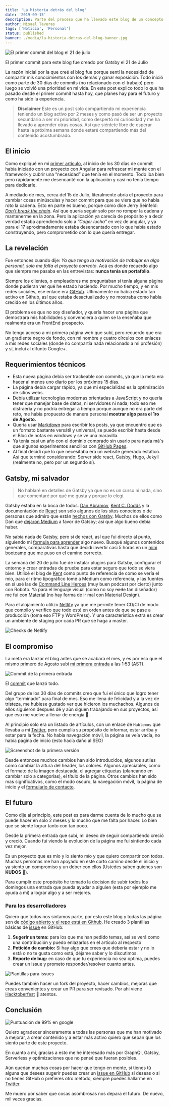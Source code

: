 ```yaml
---
title: 'La historia detrás del blog'
date: '2019-09-15'
description: Parte del proceso que ha llevado este blog de un concepto a una realidad. Detalles de cómo funciona el blog.
author: Misael Taveras
tags: ['Noticia', 'Personal']
status: published
banner: ./media/la-historia-detras-del-blog-banner.jpg
---
```


![El primer commit del blog el 21 de julio](./media/initial-commit.jpg)
<Caption footNote="primer-commit" align="center">

El primer commit para este blog fue creado por Gatsby el 21 de Julio

</Caption>

La razón inicial por la que creé el blog fue porque sentí la necesidad de compartir mis conocimientos con los demás y ganar exposición. Todo inició como parte de 30 días de commits (no relacionado con el trabajo) pero luego se volvió una prioridad en mi vida.
En este post explico todo lo que ha pasado desde el primer commit hasta hoy, que planes hay para el futuro y como ha sido la experiencia.
> **Disclaimer** Este es un post solo compartiendo mi experiencia teniendo un blog activo por 2 meses y como pasó de ser un proyecto secundario a ser mi prioridad, como despertó mi curiosidad y me ha llevado a aprender otras cosas. Así que siéntete libre de esperar hasta la próxima semana donde estaré compartiendo más del contenido acostumbrado.

## El inicio

Como expliqué en mi [primer artículo](/blog/lanzando-mi-pagina-hoy), al inicio de los 30 días de commit había iniciado con un proyecto con Angular para refrescar mi mente con el framework y cubrir una “necesidad” que tenía en el momento. Todo iba bien pero rápidamente me desencanté con la aplicación y casi no tenía tiempo para dedicarle.

A mediado de mes, cerca del 15 de Julio, literalmente abría el proyecto para cambiar cosas minúsculas y hacer commit para que se viera que no había roto la cadena. Esto en parte es bueno, porque como dice Jerry Seinfeld: [_Don’t break the chain_](https://lifehacker.com/jerry-seinfelds-productivity-secret-281626). Así que quería seguir solo por no romper la cadena y mantenerme en la zona. Pero la aplicación ya carecía de propósito y a decir verdad estaba aprendiendo solo a _”Coger lucha”_ en vez de angular, y ya para el 17 aproximadamente estaba desencantado con lo que había estado construyendo, pero comprometido con lo que quería entregar.

## La revelación

Fue entonces cuando dije: _Ya que tengo la motivación de trabajar en algo personal, solo me falta el proyecto correcto_. Acá es donde recuerdo algo que siempre me pasaba en las entrevistas: **nunca tenía un portafolio**.

Siempre los clientes, o empleadores me preguntaban si tenía alguna página donde pudieran ver qué he estado haciendo. Por mucho tiempo, y en mis redes sociales, ese enlace era [GitHub](https://github.com/taverasmisael). Ultimamente no había estado tan activo en Github, así que estaba desactualizado y no mostraba como había crecido en los últimos años.

El problema es que no soy diseñador, y quería hacer una página que demostrara mis habilidades y convenciera a quien se la enseñaba que realmente era un FrontEnd prospecto.

No tengo acceso a mi primera página web que subí, pero recuerdo que era un gradiente negro de fondo, con mi nombre y cuatro círculos con enlaces a mis redes sociales (donde no compartía nada relacionado a mi profesión) y sí, incluí al difunto Google+.

## Requerimientos técnicos

* Esta nueva página debía ser trackeable con commits, ya que la meta era hacer al menos uno diario por los próximos 15 días.
* La página debía cargar rápido, ya que mi especialidad es la optimización de sitios webs.
* Debía utilizar tecnologías modernas orientadas a JavaScript y no quería tener que manejar base de datos, ni servidores ni nada; todo eso me distraería y no podría entregar a tiempo porque aunque no era parte del reto, me había propuesto de manera personal **mostrar algo para el 1ro de Agosto.**
* Quería usar [Markdown](https://www.markdownguide.org/getting-started) para escribir los posts, ya que encuentro que es un formato bastante versátil y universal, se puede escribir hasta desde el Bloc de notas en windows y se ve una maravilla.
* Ya tenía casi un año con el [dominio](https://taverasmisael.com) comprado sin usarlo para nada má`s que algunos experimentos sencillos con [GitHub Pages](https://pages.github.com/).
* Al final decidí que lo que necesitaba era un website generado estático. Así que terminé considerando: Server side react, Gatsby, Hugo, Jekyll (realmente no, pero por un segundo sí).

## Gatsby, mi salvador

> No hablaré en detalles de Gatsby ya que no es un curso ni nada, sino que comentaré por qué me gusta y porque lo elegí.

Gatsby estaba en la boca de todos. [Dan Abramov](https://overreacted.io/?utm_source=taverasmisael "Overreacted"), [Kent C. Dodds](https://kentcdodds.com/?utm_source=taverasmisael "KCD") y la documentación de [React](https://reactjs.org/) son solo algunos de los sitos conocidos o de personas que admiro que están [hechos con Gatsby](https://www.gatsbyjs.org/showcase "Gatsby showcase"). Muchos de ellos como Dan que [dejaron Medium](https://medium.com/@dan_abramov/why-my-new-blog-isnt-on-medium-3b280282fbae) a favor de Gatsby; así que algo bueno debía haber.

No sabía nada de Gatsby, pero si de react, así que fui directo al punto, siguiendo mi [formula para aprender](/blog/aprendiendo-a-aprender) algo nuevo. Busqué algunos contenidos generales, comparativas hasta que decidí invertir casi 5 horas en un [mini bootcamp](https://www.youtube.com/watch?v=8t0vNu2fCCM&t=10933s&utm_source=taverasmisael) que me puso en el camino correcto.

La semana del 20 de julio fue de instalar plugins para Gatsby, configurar el entorno y crear entradas de prueba para estar seguro que todo se viera bien.
Utilicé el blog de [Kent](https://twitter.com/kentcdodds?utm_source=taverasmisael) como punto de referencia de como se vería el mío, para el ritmo tipográfico tomé a Medium como referencia, y las fuentes en si usé las de [Command Line Heroes](https://www.redhat.com/en/command-line-heroes/season-3/creating-javascript "Podcast CLH") (muy buen podcast por cierto) junto con Roboto. Ya para el lenguaje visual (como no soy ~~nada~~ tan diseñador) me fui con [Material](https://material.io) (no hay forma de ir mal con Material Design).

Para el alojamiento utilizo [Netlify](https://www.netlify.com?utm_source=taverasmisael.com) ya que me permite tener CD/CI de modo que compilo y verifico que todo esté en orden antes de que se pase a producción (toma eso FTP y WordPress). Y una característica extra es crear un ambiente de staging por cada PR que se haga a master.

![Checks de Netlify](./media/netlify-checks.jpg)

## El compromiso

La meta era lanzar el blog antes que se acabara el mes, y es por eso que el mismo primero de Agosto subí [mi primera entrada](/blog/lanzando-mi-pagina-hoy) a las 1:53 (AST).

![Commit de la primera entrada](./media/first-entry-commit.jpg)
<Caption footNote="commit-primera-entrada" align="center">

  El [commit](https://github.com/taverasmisael/taverasmisael/commit/35317b6706f264fafaf73328f4eb4b495ed3926f) que lanzó todo.

</Caption>

Del grupo de los 30 días de commits creo que fui el único que logro tener algo “terminado” para final de mes. Eso me llena de felicidad y a la vez de tristeza, me hubiese gustado ver que hicieron los muchachos. Algunos de ellos siguieron después dé y aùn siguen trabajando en sus proyectos, así que eso me vuelve a llenar de energía 🚀.

Al principio solo era un listado de artículos, con un enlace de `Hablemos` que llevaba a mi [Twitter](https://twitter.com/taverasmisael), pero cumplía su propósito de informar, estar arriba y estar para la fecha. No había navegación móvil, la página se veía vacía, no había página de inicio (esto hacía daño al SEO)

![Screenshot de la primera versión](./media/launch-screenshot.jpg)

Desde entonces muchos cambios han sido introducidos, algunos sutiles como cambiar la altura del header, los colores. Algunos apreciables, como el formato de la imagen destacada, el agregar etiquetas (planeando en cambiar solo a categorías), el título de la página. Otros cambios han sido mas significativos, como el modo oscuro, la navegación móvil, la página de inicio y el [formulario de contacto](/contacto).

## El futuro

Como dije al principio, este post es para darme cuenta de lo mucho que se puede hacer en solo 2 meses y lo mucho que me falta por hacer. Lo bien que se siente lograr tanto con tan poco.

Desde la primera entrada que subí, mi deseo de seguir compartiendo creció y creció. Cuando fui viendo la evolución de la página me fui sintiendo cada vez mejor.

Es un proyecto que es mío y lo siento mío y que quiero compartir con todos. Muchas personas me han apoyado en este corto camino desde el inicio y ya siento un compromiso y un deber con ellos (Ustedes saben quienes son **KUDOS** 🥳).

Para cumplir este propósito he tomado la decision de subir todos los domingos una entrada que pueda ayudar a alguien (esta por ejemplo me ayuda a mi) a lograr algo y a ser mejores.

### Para los desarrolladores

Quiero que todos nos sintamos parte, por esto este blog y todas las página son de [código abierto y el repo está en Github](https://github.com/taverasmisael/taverasmisael "Repo").
He creado 3 plantillas básicas de [issue](https://github.com/taverasmisael/taverasmisael/issues/new/choose%5C) en GitHub:

1. **Sugerir un tema:** para los que me han pedido temas, así se verá como una contribución y puedo enlazarlos en el artículo al respecto
2. **Petición de cambio:** Si hay algo que crees que debería estar y no lo está o no te gusta como está, déjame saber y lo discutimos.
3. **Reporte de bug:** en caso de que tu experiencia no sea optima, puedes crear un issue y prometo responder/resolver cuanto antes.

![Plantillas para issues](./media/issue-templates.jpg)

Puedes también hacer un fork del proyecto, hacer cambios, mejoras que creas convenientes y crear un PR para ser revisado. Por ahi viene [Hacktoberfest](https://hacktoberfest.digitalocean.com/) 👀 atentos.

## Conclusión

![Puntuación de 99% en google](./media/lighthouse-rate.jpg)

Quiero agradecer sinceramente a todas las personas que me han motivado a mejorar, a crear contenido y a estar más activo quiero que sepan que los siento parte de este proyecto.

En cuanto a mi, gracias a esto me he interesado más por GraphQl, Gatsby, Serverless y optimizaciones que no pensé que fueran posibles.

Aún quedan muchas cosas por hacer que tengo en mente, si tienes tù alguna que desees sugerir puedes crear un [issue en GitHub](https://github.com/taverasmisael/taverasmisael/issues/new/choose) si deseas o si no tienes GitHub o prefieres otro método, siempre puedes hallarme en [Twitter](https://twitter.com/taverasmisael).

Me muero por saber que cosas asombrosas nos depara el futuro. De nuevo, mil veces gracias.
